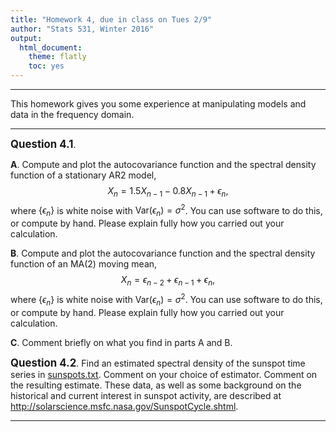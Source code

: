 ```yaml
---
title: "Homework 4, due in class on Tues 2/9"
author: "Stats 531, Winter 2016"
output:
  html_document:
    theme: flatly
    toc: yes
---
```


\newcommand\prob{\mathbb{P}}
\newcommand\E{\mathbb{E}}
\newcommand\var{\mathrm{Var}}
\newcommand\cov{\mathrm{Cov}}

-----------

This homework gives you some experience at manipulating models and data in the frequency domain.


--------

**<big>Question 4.1</big>**. 

<b>A</b>. Compute and plot the autocovariance function and the spectral density function of a stationary AR2 model,
$$ X_n =  1.5 X_{n-1} - 0.8X_{n-1} + \epsilon_n,$$
where $\{\epsilon_n\}$ is white noise with $\var(\epsilon_n)=\sigma^2$.
You can use software to do this, or compute by hand. Please explain fully how you carried out your calculation.

<b>B</b>. Compute and plot the autocovariance function and the spectral density function of an MA(2) moving mean,
$$ X_n = \epsilon_{n-2} + \epsilon_{n-1}+\epsilon_n,$$
where $\{\epsilon_n\}$ is white noise with $\var(\epsilon_n)=\sigma^2$.
You can use software to do this, or compute by hand. Please explain fully how you carried out your calculation.


<b>C</b>. Comment briefly on what you find in parts A and B.

**<big>Question 4.2</big>**. Find an estimated spectral density of the sunspot time series in [sunspots.txt](sunspots.txt). Comment on your choice of estimator. Comment on the resulting estimate. These data, as well as some background on the historical and current interest in sunspot activity, are described at [http://solarscience.msfc.nasa.gov/SunspotCycle.shtml](http://solarscience.msfc.nasa.gov/SunspotCycle.shtml).


--------

